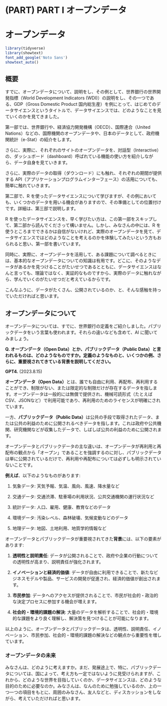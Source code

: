 # (PART) PART I オープンデータ {.unnumbered}

# オープンデータ {#publicdata-site}

```r
library(tidyverse)
library(showtext) 
font_add_google('Noto Sans')
showtext_auto()
```

## 概要

すでに、オープンデータについて、説明をし、その例として、世界銀行の世界開発指標（World Development Indicators (WDI)）の説明をし、その一つである、GDP（Gross Domestic Product 国内総生産）を例にとって、はじめてのデータサイエンスというタイトルで、データサイエンスでは、どのようなことを見ていくのかを見てきました。

第一部では、世界銀行や、経済協力開発機構（OECD）、国際連合（United Nations）などの、国際機関のオープンデータや、日本のデータとして、政府機関統計（e-Stat）の紹介をします。

さらに、実際に、それぞれのサイトのオープンデータを、対話型（Interactive）の、ダッシュボード（dashboard）呼ばれている機能の使い方を紹介しながら、データ自身を見ていきます。

さらに、実際のデータの取得（ダウンロード）にも触れ、それぞれの期間が提供する API（アプリケーションプログラムインターフェース）の活用についても、簡単に触れていきます。

第二部で、R を使ったデータサイエンスについて学びますが、その例においても、いくつかのデータを用いる機会がありますので、その準備としての位置付けです。詳細は、第三部で説明します。

R を使ったデータサイエンスを、早く学びたい方は、この第一部をスキップして、第二部から読んでくださって構いません。しかし、みなさんの中には、R を使うところまでできるかは自信がないけれど、実際のオープンデータを見て、データサイエンスではどのようなことを考えるのかを体験してみたいという方もおられると思い、第一部を書いています。

同時に、実際に、オープンデータを活用して、ある課題について調べるときには、基本的なオープンデータについての知識は有用です。どこに、そのようなデータがあるかを見つけることがたいせつであるとともに、データサイエンスはなんと言っても、理論ではなく、実証的なものですから、実際のデータに触れながら、学んでいくのがたいせつだと考えているからです。

こんなふうに、データがたくさん、公開されているのか、と、そんな感触を持っていただければと思います。

## オープンデータについて

オープンデータについては、すでに、世界銀行の定義をご紹介しました。パブリックデータをいう言葉も使われます。それらの違いなども含めて、AI に聞いてみましょう。

**Q. オープンデータ（Open Data）とか、パブリックデータ（Public Data）と言われるものは、どのようなものですか。定義のようなものと、いくつかの例、さらに、重要視されてきている背景を説明してください。**

**GPT4.** (2023.8.15)

**オープンデータ（Open Data）**とは、誰でも自由に利用、再配布、再利用することができ、制限がない、または限定的な制限だけが存在するデータを指します。オープンデータは一般的には無償で提供され、機械可読形式（たとえばCSV、JSONなど）で利用可能であり、再利用のためのライセンスが明確にされています。

一方、**パブリックデータ（Public Data）**は公共の手段で取得されたデータ、または公共の利益のために公開されるべきデータを指します。これは政府や公共機関、研究機関などが収集したデータで、しばしば公共の利益のために公開されます。

オープンデータとパブリックデータの主な違いは、オープンデータが再利用と再配布の観点から「オープン」であることを強調するのに対し、パブリックデータは単に公開されているだけで、再利用や再配布については必ずしも明示されていないことです。

**例えば**、以下のようなものがあります:

1.  気象データ: 天気予報、気温、風向、風速、降水量など

2.  交通データ: 交通渋滞、駐車場の利用状況、公共交通機関の運行状況など

3.  統計データ: 人口、雇用、健康、教育などのデータ

4.  環境データ: 汚染レベル、森林破壊、気候変動などのデータ

5.  地理データ: 地図、土地利用、地質学的情報など

オープンデータとパブリックデータが重要視されてきた**背景**には、以下の要素があります:

1.  **透明性と説明責任**: データが公開されることで、政府や企業の行動についての透明性が高まり、説明責任が強化されます。

2.  **イノベーションと経済的価値**: データが自由に利用できることで、新たなビジネスモデルや製品、サービスの開発が促進され、経済的価値が創出されます。

3.  **市民参加**: データへのアクセスが提供されることで、市民が社会的・政治的な決定プロセスに参加する機会が増えます。

4.  **社会的・環境的課題の解決**: 大量のデータを解析することで、社会的・環境的な課題をより良く理解し、解決策を見つけることが可能になります。

以上のように、オープンデータとパブリックデータは、透明性、説明責任、イノベーション、市民参加、社会的・環境的課題の解決などの観点から重要性を増しています。

### オープンデータの未来

みなさんは、どのように考えますか。まだ、発展途上で、特に、パブリックデータについては、国によって、考え方も一定ではないように見受けられますが、これから、どのような世界を目指していくのか、データサイエンスは、どのような目的のために必要なのか。みなさんは、なんのために勉強しているのか、上の一つ一つの項目をもとに、周囲のみなさん、友人などと、ディスカッションをしながら、考えていただければと思います。
